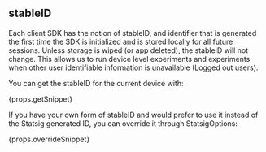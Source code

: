 ## stableID

Each client SDK has the notion of stableID, and identifier that is generated
the first time the SDK is initialized and is stored locally for all future sessions.
Unless storage is wiped (or app deleted), the stableID will not change.
This allows us to run device level experiments and experiments when other user identifiable information is unavailable (Logged out users).

You can get the stableID for the current device with:

<div>{props.getSnippet}</div>

If you have your own form of stableID and would prefer to use it instead of the Statsig generated ID, you can override it through StatsigOptions:

<div>{props.overrideSnippet}</div>
